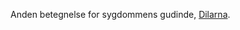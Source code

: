 {{title:Smertens Frue}}
{{author:Laura Holmegaard}}
{{timestamp:2009-09-20T08:48:27Z}}
{{copyright:Smertens Frue}}
Anden betegnelse for sygdommens gudinde, [[Dilarna]].